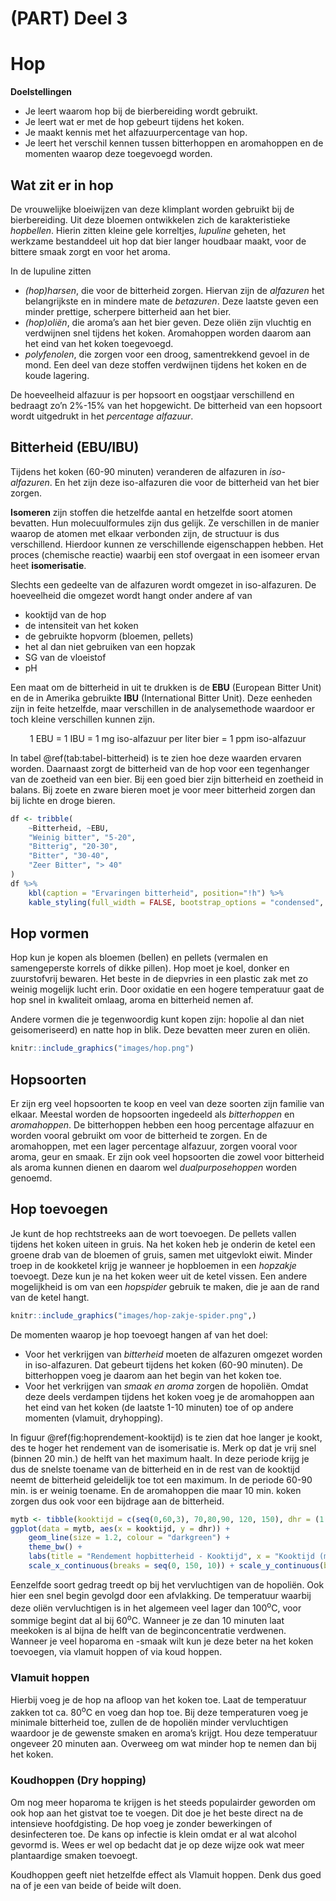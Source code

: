 # (PART) Deel 3 {-}
# Hop {#hop}

:::{.chapterintro}
**Doelstellingen**

-  Je leert waarom hop bij de bierbereiding wordt gebruikt.
-  Je leert wat er met de hop gebeurt tijdens het koken.
-  Je maakt kennis met het alfazuurpercentage van hop.
-  Je leert het verschil kennen tussen bitterhoppen en aromahoppen en de momenten waarop deze toegevoegd worden.
:::

## Wat zit er in hop

De vrouwelijke bloeiwijzen van deze klimplant worden gebruikt bij de bierbereiding. Uit deze bloemen ontwikkelen zich de karakteristieke *hopbellen*. Hierin zitten kleine gele korreltjes, *lupuline* geheten, het werkzame bestanddeel uit hop dat bier langer houdbaar maakt, voor de bittere smaak zorgt en voor het aroma.

In de lupuline zitten

-  *(hop)harsen*, die voor de bitterheid zorgen. Hiervan zijn de *alfazuren* het belangrijkste en in mindere mate de *betazuren*. Deze laatste geven een minder prettige, scherpere bitterheid aan het bier.
-  *(hop)oliën*, die aroma's aan het bier geven. Deze oliën zijn vluchtig en verdwijnen snel tijdens het koken. Aromahoppen worden daarom aan het eind van het koken toegevoegd.
-  *polyfenolen*, die zorgen voor een droog, samentrekkend gevoel in de mond. Een deel van deze stoffen verdwijnen tijdens het koken en de koude lagering.

De hoeveelheid alfazuur is per hopsoort en oogstjaar verschillend en bedraagt zo'n 2%-15% van het hopgewicht. De bitterheid van een hopsoort wordt uitgedrukt in het *percentage alfazuur*.

## Bitterheid (EBU/IBU)

Tijdens het koken (60-90 minuten) veranderen de alfazuren in *iso-alfazuren*. En het zijn deze iso-alfazuren die voor de bitterheid van het bier zorgen.

:::{.tip}
**Isomeren** zijn stoffen die hetzelfde aantal en hetzelfde soort atomen bevatten. Hun molecuulformules zijn dus gelijk. Ze verschillen in de manier waarop de atomen met elkaar verbonden zijn, de structuur is dus verschillend. Hierdoor kunnen ze verschillende eigenschappen hebben. Het proces (chemische reactie) waarbij een stof overgaat in een isomeer ervan heet **isomerisatie**.
:::

Slechts een gedeelte van de alfazuren wordt omgezet in iso-alfazuren. De hoeveelheid die omgezet wordt hangt onder andere af van

-  kooktijd van de hop
-  de intensiteit van het koken
-  de gebruikte hopvorm (bloemen, pellets)
-  het al dan niet gebruiken van een hopzak
-  SG van de vloeistof
-  pH

Een maat om de bitterheid in uit te drukken is de **EBU** (European Bitter Unit) en de in Amerika gebruikte **IBU** (International Bitter Unit). Deze eenheden zijn in feite hetzelfde, maar verschillen in de analysemethode waardoor er toch kleine verschillen kunnen zijn.

$$\text{1 EBU = 1 IBU = 1 mg iso-alfazuur per liter bier = 1 ppm iso-alfazuur}$$

In tabel \@ref(tab:tabel-bitterheid) is te zien hoe deze waarden ervaren worden. Daarnaast zorgt de bitterheid van de hop voor een tegenhanger van de zoetheid van een bier. Bij een goed bier zijn bitterheid en zoetheid in balans. Bij zoete en zware bieren moet je voor meer bitterheid zorgen dan bij lichte en droge bieren.

```r
df <- tribble(
	~Bitterheid, ~EBU,
	"Weinig bitter", "5-20",
	"Bitterig", "20-30",
	"Bitter", "30-40",
	"Zeer Bitter", "> 40"
)
df %>% 
	kbl(caption = "Ervaringen bitterheid", position="!h") %>%
	kable_styling(full_width = FALSE, bootstrap_options = "condensed", font_size = 14)
```

## Hop vormen

Hop kun je kopen als bloemen (bellen) en pellets (vermalen en samengeperste korrels of dikke pillen). Hop moet je koel, donker en zuurstofvrij bewaren. Het beste in de diepvries in een plastic zak met zo weinig mogelijk lucht erin. Door oxidatie en een hogere temperatuur gaat de hop snel in kwaliteit omlaag, aroma en bitterheid nemen af.

Andere vormen die je tegenwoordig kunt kopen zijn: hopolie al dan niet geisomeriseerd) en natte hop in blik. Deze bevatten meer zuren en oliën.

```r
knitr::include_graphics("images/hop.png")
```

## Hopsoorten

Er zijn erg veel hopsoorten te koop en veel van deze soorten zijn familie van elkaar. Meestal worden de hopsoorten ingedeeld als *bitterhoppen* en *aromahoppen*. De bitterhoppen hebben een hoog percentage alfazuur en worden vooral gebruikt om voor de bitterheid te zorgen. En de aromahoppen, met een lager percentage alfazuur, zorgen vooral voor aroma, geur en smaak. Er zijn ook veel hopsoorten die zowel voor bitterheid als aroma kunnen dienen en daarom wel *dualpurposehoppen* worden genoemd.

## Hop toevoegen

Je kunt de hop rechtstreeks aan de wort toevoegen. De pellets vallen tijdens het koken uiteen in gruis. Na het koken heb je onderin de ketel een groene drab van de bloemen of gruis, samen met uitgevlokt eiwit. Minder troep in de kookketel krijg je wanneer je hopbloemen in een *hopzakje* toevoegt. Deze kun je na het koken weer uit de ketel vissen. Een andere mogelijkheid is om van een *hopspider* gebruik te maken, die je aan de rand van de ketel hangt.

```r
knitr::include_graphics("images/hop-zakje-spider.png",)
```

De momenten waarop je hop toevoegt hangen af van het doel:

-  Voor het verkrijgen van *bitterheid* moeten de alfazuren omgezet worden in iso-alfazuren. Dat gebeurt tijdens het koken (60-90 minuten). De bitterhoppen voeg je daarom aan het begin van het koken toe.
-  Voor het verkrijgen van *smaak en aroma* zorgen de hopoliën. Omdat deze deels verdampen tijdens het koken voeg je de aromahoppen aan het eind van het koken (de laatste 1-10 minuten) toe of op andere momenten (vlamuit, dryhopping).

In figuur \@ref(fig:hoprendement-kooktijd) is te zien dat hoe langer je kookt, des te hoger het rendement van de isomerisatie is. Merk op dat je vrij snel (binnen 20 min.) de helft van het maximum haalt. In deze periode krijg je dus de snelste toename van de bitterheid en in de rest van de kooktijd neemt de bitterheid geleidelijk toe tot een maximum. In de periode 60-90 min. is er weinig toename. En de aromahoppen die maar 10 min. koken zorgen dus ook voor een bijdrage aan de bitterheid.

```r
mytb <- tibble(kooktijd = c(seq(0,60,3), 70,80,90, 120, 150), dhr = (1.65*0.000125^.050) * (1-exp(-0.04*kooktijd))/4.15)
ggplot(data = mytb, aes(x = kooktijd, y = dhr)) +
	geom_line(size = 1.2, colour = "darkgreen") +
	theme_bw() +
	labs(title = "Rendement hopbitterheid - Kooktijd", x = "Kooktijd (min)", y = "Rendement") +
	scale_x_continuous(breaks = seq(0, 150, 10)) + scale_y_continuous(breaks = seq(0, 0.3, 0.05))
```

\pagebreak
Eenzelfde soort gedrag treedt op bij het vervluchtigen van de hopoliën. Ook hier een snel begin gevolgd door een afvlakking. De temperatuur waarbij deze oliën vervluchtigen is in het algemeen veel lager dan 100^o^C, voor sommige begint dat al bij 60^o^C. Wanneer je ze dan 10 minuten laat meekoken is al bijna de helft van de beginconcentratie verdwenen. Wanneer je veel hoparoma en -smaak wilt kun je deze beter na het koken toevoegen, via vlamuit hoppen of via koud hoppen.

### Vlamuit hoppen

Hierbij voeg je de hop na afloop van het koken toe. Laat de temperatuur zakken tot ca. 80^o^C en voeg dan hop toe. Bij deze temperaturen voeg je minimale bitterheid toe, zullen de de hopoliën minder vervluchtigen waardoor je de gewenste smaken en aroma's krijgt. Hou deze temperatuur ongeveer 20 minuten aan. Overweeg om wat minder hop te nemen dan bij het koken.

### Koudhoppen (Dry hopping)

Om nog meer hoparoma te krijgen is het steeds populairder geworden om ook hop aan het gistvat toe te voegen. Dit doe je het beste direct na de intensieve hoofdgisting. De hop voeg je zonder bewerkingen of desinfecteren toe. De kans op infectie is klein omdat er al wat alcohol gevormd is. Wees er wel op bedacht dat je op deze wijze ook wat meer plantaardige smaken toevoegt.

:::{.important}
Koudhoppen geeft niet hetzelfde effect als Vlamuit hoppen. Denk dus goed na of je een van beide of beide wilt doen.
:::

